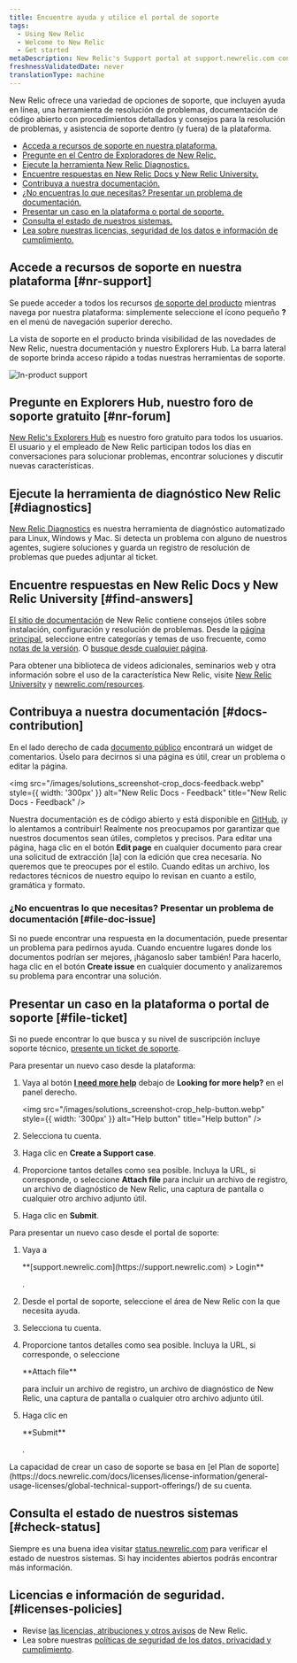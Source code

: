 ```yaml
---
title: Encuentre ayuda y utilice el portal de soporte
tags:
  - Using New Relic
  - Welcome to New Relic
  - Get started
metaDescription: New Relic's Support portal at support.newrelic.com contains several levels of self-help informational resources and support services.
freshnessValidatedDate: never
translationType: machine
---
```


New Relic ofrece una variedad de opciones de soporte, que incluyen ayuda en línea, una herramienta de resolución de problemas, documentación de código abierto con procedimientos detallados y consejos para la resolución de problemas, y asistencia de soporte dentro (y fuera) de la plataforma.

* [Acceda a recursos de soporte en nuestra plataforma.](#nr-support)
* [Pregunte en el Centro de Exploradores de New Relic.](#nr-forum)
* [Ejecute la herramienta New Relic Diagnostics.](#diagnostics)
* [Encuentre respuestas en New Relic Docs y New Relic University.](#find-answers)
* [Contribuya a nuestra documentación.](#docs-contribution)
* [¿No encuentras lo que necesitas? Presentar un problema de documentación.](#file-doc-issue)
* [Presentar un caso en la plataforma o portal de soporte.](#file-ticket)
* [Consulta el estado de nuestros sistemas.](#check-status)
* [Lea sobre nuestras licencias, seguridad de los datos e información de cumplimiento.](#licenses-policies)

## Accede a recursos de soporte en nuestra plataforma [#nr-support]

Se puede acceder a todos los recursos [de soporte del producto](https://one.newrelic.com/redirect/support) mientras navega por nuestra plataforma: simplemente seleccione el ícono pequeño <DNT>**?**</DNT> en el menú de navegación superior derecho.

La vista de soporte en el producto brinda visibilidad de las novedades de New Relic, nuestra documentación y nuestro Explorers Hub. La barra lateral de soporte brinda acceso rápido a todas nuestras herramientas de soporte.

<img
  title="New Relic's in-product support"
  alt="In-product support"
  src="/images/solutions_screenshot-crop_product-support.webp"
/>

## Pregunte en Explorers Hub, nuestro foro de soporte gratuito [#nr-forum]

[New Relic's Explorers Hub](https://discuss.newrelic.com/) es nuestro foro gratuito para todos los usuarios. El usuario y el empleado de New Relic participan todos los días en conversaciones para solucionar problemas, encontrar soluciones y discutir nuevas características.

## Ejecute la herramienta de diagnóstico New Relic [#diagnostics]

[New Relic Diagnostics](/docs/using-new-relic/cross-product-functions/troubleshooting/new-relic-diagnostics) es nuestra herramienta de diagnóstico automatizado para Linux, Windows y Mac. Si detecta un problema con alguno de nuestros agentes, sugiere soluciones y guarda un registro de resolución de problemas que puedes adjuntar al ticket.

## Encuentre respuestas en New Relic Docs y New Relic University [#find-answers]

[El sitio de documentación](https://docs.newrelic.com) de New Relic contiene consejos útiles sobre instalación, configuración y resolución de problemas. Desde la [página principal](http://docs.newrelic.com), seleccione entre categorías y temas de uso frecuente, como [notas de la versión](/docs/release-notes). O [busque desde cualquier página](http://docs.newrelic.com/search).

Para obtener una biblioteca de videos adicionales, seminarios web y otra información sobre el uso de la característica New Relic, visite [New Relic University](https://learn.newrelic.com/) y [newrelic.com/resources](https://newrelic.com/resources/videos).

## Contribuya a nuestra documentación [#docs-contribution]

En el lado derecho de cada [documento público](https://docs.newrelic.com) encontrará un widget de comentarios. Úselo para decirnos si una página es útil, crear un problema o editar la página.

<img
  src="/images/solutions_screenshot-crop_docs-feedback.webp"
  style={{ width: '300px' }}
  alt="New Relic Docs - Feedback"
  title="New Relic Docs - Feedback"
/>

Nuestra documentación es de código abierto y está disponible en [GitHub](https://github.com/newrelic/docs-website), ¡y lo alentamos a contribuir! Realmente nos preocupamos por garantizar que nuestros documentos sean útiles, completos y precisos. Para editar una página, haga clic en el botón <DNT>**Edit page**</DNT> en cualquier documento para crear una solicitud de extracción \[la] con la edición que crea necesaria. No queremos que te preocupes por el estilo. Cuando editas un archivo, los redactores técnicos de nuestro equipo lo revisan en cuanto a estilo, gramática y formato.

### ¿No encuentras lo que necesitas? Presentar un problema de documentación [#file-doc-issue]

Si no puede encontrar una respuesta en la documentación, puede presentar un problema para pedirnos ayuda. Cuando encuentre lugares donde los documentos podrían ser mejores, ¡háganoslo saber también! Para hacerlo, haga clic en el botón <DNT>**Create issue**</DNT> en cualquier documento y analizaremos su problema para encontrar una solución.

## Presentar un caso en la plataforma o portal de soporte [#file-ticket]

Si no puede encontrar lo que busca y su nivel de suscripción incluye soporte técnico, [presente un ticket de soporte](https://support.newrelic.com/s/inbox).

Para presentar un nuevo caso desde la plataforma:

1. Vaya al botón <DNT>**[I need more help](https://one.newrelic.com/redirect/support)**</DNT> debajo de <DNT>**Looking for more help?**</DNT> en el panel derecho.

   <img
     src="/images/solutions_screenshot-crop_help-button.webp"
     style={{ width: '300px' }}
     alt="Help button"
     title="Help button"
   />

2. Selecciona tu cuenta.

3. Haga clic en <DNT>**Create a Support case**</DNT>.

4. Proporcione tantos detalles como sea posible. Incluya la URL, si corresponde, o seleccione <DNT>**Attach file**</DNT> para incluir un archivo de registro, un archivo de diagnóstico de New Relic, una captura de pantalla o cualquier otro archivo adjunto útil.

5. Haga clic en <DNT>**Submit**</DNT>.

Para presentar un nuevo caso desde el portal de soporte:

1. Vaya a

   <DNT>
     **[support.newrelic.com](https://support.newrelic.com) > Login**
   </DNT>

   .

2. Desde el portal de soporte, seleccione el área de New Relic con la que necesita ayuda.

3. Selecciona tu cuenta.

4. Proporcione tantos detalles como sea posible. Incluya la URL, si corresponde, o seleccione

   <DNT>
     **Attach file**
   </DNT>

   para incluir un archivo de registro, un archivo de diagnóstico de New Relic, una captura de pantalla o cualquier otro archivo adjunto útil.

5. Haga clic en

   <DNT>
     **Submit**
   </DNT>

   .

<Callout variant="important">
  La capacidad de crear un caso de soporte se basa en [el Plan de soporte](https://docs.newrelic.com/docs/licenses/license-information/general-usage-licenses/global-technical-support-offerings/) de su cuenta.
</Callout>

## Consulta el estado de nuestros sistemas [#check-status]

Siempre es una buena idea visitar [status.newrelic.com](https://status.newrelic.com) para verificar el estado de nuestros sistemas. Si hay incidentes abiertos podrás encontrar más información.

## Licencias e información de seguridad. [#licenses-policies]

* Revise [las licencias, atribuciones y otros avisos](/docs/licenses) de New Relic.
* Lea sobre nuestras [políticas de seguridad de los datos, privacidad y cumplimiento](/docs/security).
